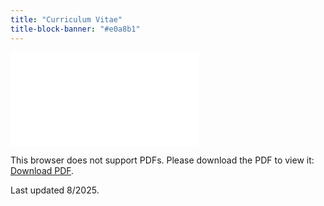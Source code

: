 ```yaml
---
title: "Curriculum Vitae"
title-block-banner: "#e0a8b1"
---
```


<object data="CV.pdf?v=2025-08" type="application/pdf" width="900px" height="900px">

<embed src="CV.pdf?v=2025-08">

<p>This browser does not support PDFs. Please download the PDF to view it: <a href="CV.pdf?v=2025-08">Download PDF</a>.</p>

</embed>

</object>

Last updated 8/2025.
